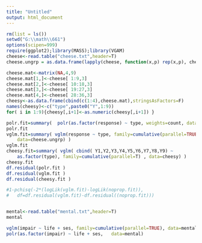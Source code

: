 ```yaml
---
title: "Untitled"
output: html_document
---
```


```r
rm(list = ls())
setwd("G:\\math\\661")
options(scipen=999)
require(ggplot2);library(MASS);library(VGAM)
cheese<-read.table("cheese.txt",header=T)
cheese.ungrp = as.data.frame(lapply(cheese, function(x,p) rep(x,p), cheese$count))

cheese.mat<-matrix(NA,4,9)
cheese.mat[1,]<-cheese[ 1:9,3]
cheese.mat[2,]<-cheese[ 10:18,3]
cheese.mat[3,]<-cheese[ 19:27,3]
cheese.mat[4,]<-cheese[ 28:36,3]
cheesy<-as.data.frame(cbind(c(1:4),cheese.mat),stringsAsFactors=F)
names(cheesy)<-c("type",paste0("Y",1:9))
for( i in 1:9){cheesy[,i+1]<-as.numeric(cheesy[,i+1]) }
```


```r
polr.fit=summary(  polr(as.factor(response) ~ type, weights=count, data=cheese) )
polr.fit
vglm.fit=summary( vglm(response ~ type, family=cumulative(parallel=TRUE),
	data=cheese.ungrp) )
vglm.fit
cheesy.fit=summary( vglm( cbind( Y1,Y2,Y3,Y4,Y5,Y6,Y7,Y8,Y9) ~ 
	as.factor(type), family=cumulative(parallel=T) , data=cheesy) )
cheesy.fit
df.residual(polr.fit )
df.residual(vglm.fit )
df.residual(cheesy.fit )
```

```r

#1-pchisq(-2*(logLik(vglm.fit)-logLik(noprop.fit)),
#	df=df.residual(vglm.fit)-df.residual((noprop.fit)))


mental<-read.table("mental.txt",header=T)
mental

vglm(impair ~ life + ses, family=cumulative(parallel=TRUE), data=mental)
polr(as.factor(impair) ~ life + ses,   data=mental)
```





